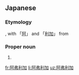 ==Japanese==

===Etymology===
{{ja-kanjitab|あ|ふつ|k2=ふ|り|か|yomi=irr|sort=あふりか}}
{{ateji|c2=y|sort=あふりか}}, with 「[[阿]]」 and 「[[利]][[加]]」 from {{etyl|zh|ja|sort=あふりか}} {{m|zh|阿非利加}}

===Proper noun===
{{ja-pos|proper|アフリカ}}

# {{rare spelling of|アフリカ|lang=ja|sort=あふりか}}

[[fr:阿弗利加]]
[[li:阿弗利加]]
[[uz:阿弗利加]]